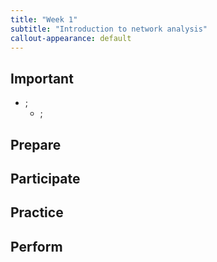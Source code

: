 ```yaml
---
title: "Week 1"
subtitle: "Introduction to network analysis"
callout-appearance: default
---
```


::: {.callout-note}
## Important
- ;
  - ;

:::

## Prepare



## Participate


## Practice


## Perform

